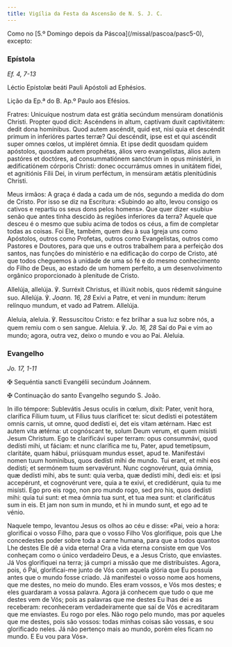 ```yaml
---
title: Vigília da Festa da Ascensão de N. S. J. C.
---
```


<aside>
  Como no [5.º Domingo depois da Páscoa](/missal/pascoa/pasc5-0), excepto:
</aside>

### Epístola

<em>Ef. 4, 7-13</em>

<div class="side-by-side not-content">

Léctio Epístolæ beáti Pauli Apóstoli ad Ephésios.

Lição da Ep.ª do B. Ap.º Paulo aos Efésios.

Fratres: Unicuíque nostrum data est grátia secúndum mensúram donatiónis Christi. Propter quod dicit: Ascéndens in altum, captívam duxit captivitátem: dedit dona homínibus. Quod autem ascéndit, quid est, nisi quia et descéndit primum in inferióres partes terræ? Qui descéndit, ipse est et qui ascéndit super omnes cœlos, ut impléret ómnia. Et ipse dedit quosdam quidem apóstolos, quosdam autem prophétas, álios vero evangelístas, álios autem pastóres et doctóres, ad consummatiónem sanctórum in opus ministérii, in ædificatiónem córporis Christi: donec occurrámus omnes in unitátem fídei, et agnitiónis Fílii Dei, in virum perféctum, in mensúram ætátis plenitúdinis Christi.

Meus irmãos: A graça é dada a cada um de nós, segundo a medida do dom de Cristo. Por isso se diz na Escritura: «Subindo ao alto, levou consigo os cativos e repartiu os seus dons pelos homens». Que quer dizer «subiu» senão que antes tinha descido às regiões inferiores da terra? Aquele que desceu é o mesmo que subiu acima de todos os céus, a fim de completar todas as coisas. Foi Ele, também, quem deu à sua Igreja uns como Apóstolos, outros como Profetas, outros como Evangelistas, outros como Pastores e Doutores, para que uns e outros trabalhem para a perfeição dos santos, nas funções do ministério e na edificação do corpo de Cristo, até que todos cheguemos à unidade de uma só fé e do mesmo conhecimento do Filho de Deus, ao estado de um homem perfeito, a um desenvolvimento orgânico proporcionado à plenitude de Cristo.

</div>

<div class="side-by-side not-content">

Allelúja, allelúja. ℣. Surréxit Christus, et illúxit nobis, quos rédemit sánguine suo. Allelúja. ℣. <em>Joann. 16, 28</em> Exívi a Patre, et veni in mundum: íterum relínquo mundum, et vado ad Patrem. Allelúja.

Aleluia, aleluia. ℣. Ressuscitou Cristo: e fez brilhar a sua luz sobre nós, a quem remiu com o sen sangue. Aleluia. ℣. <em>Jo. 16, 28</em> Saí do Pai e vim ao mundo; agora, outra vez, deixo o mundo e vou ao Pai. Aleluia.

</div>

### Evangelho

<em>Jo. 17, 1-11</em>

<div class="side-by-side not-content">

<span class="cross text-red-500">✠</span> Sequéntia sancti Evangélii secúndum Joánnem.

<span class="cross text-red-500">✠</span> Continuação do santo Evangelho segundo
S. João.

In illo témpore: Sublevátis Jesus oculis in cœlum, dixit: Pater, venit hora, clarífica Fílium tuum, ut Fílius tuus claríficet te: sicut dedísti ei potestátem omnis carnis, ut omne, quod dedísti ei, det eis vitam ætérnam. Hæc est autem vita ætérna: ut cognóscant te, solum Deum verum, et quem misísti Jesum Christum. Ego te clarificávi super terram: opus consummávi, quod dedísti mihi, ut fáciam: et nunc clarífica me tu, Pater, apud temetípsum, claritáte, quam hábui, priúsquam mundus esset, apud te. Manifestávi nomen tuum homínibus, quos dedísti mihi de mundo. Tui erant, et mihi eos dedísti; et sermónem tuum servavérunt. Nunc cognovérunt, quia ómnia, quæ dedísti mihi, abs te sunt: quia verba, quæ dedísti mihi, dedi eis: et ipsi accepérunt, et cognovérunt vere, quia a te exivi, et credidérunt, quia tu me misísti. Ego pro eis rogo, non pro mundo rogo, sed pro his, quos dedísti mihi: quia tui sunt: et mea ómnia tua sunt, et tua mea sunt: et clarificátus sum in eis. Et jam non sum in mundo, et hi in mundo sunt, et ego ad te vénio.

Naquele tempo, levantou Jesus os olhos ao céu e disse: «Pai, veio a hora: glorificai o vosso Filho, para que o vosso Filho Vos glorifique, pois que Lhe concedestes poder sobre toda a carne humana, para que a todos quantos Lhe destes Ele dê a vida eterna! Ora a vida eterna consiste em que Vos conheçam como o único verdadeiro Deus, e a Jesus Cristo, que enviastes. Já Vos glorifiquei na terra; já cumpri a missão que me distribuístes. Agora, pois, ó Pai, glorificai-me junto de Vós com aquela glória que Eu possuía antes que o mundo fosse criado. Já manifestei o vosso nome aos homens, que me destes, no meio do mundo. Eles eram vossos, e Vós mos destes; e eles guardaram a vossa palavra. Agora já conhecem que tudo o que me destes vem de Vós; pois as palavras que me destes Eu lhas dei e as receberam: reconheceram verdadeiramente que saí de Vós e acreditaram que me enviastes. Eu rogo por eles. Não rogo pelo mundo, mas por aqueles que me destes, pois são vossos: todas minhas coisas são vossas, e sou glorificado neles. Já não pertenço mais ao mundo, porém eles ficam no mundo. E Eu vou para Vós».

</div>
